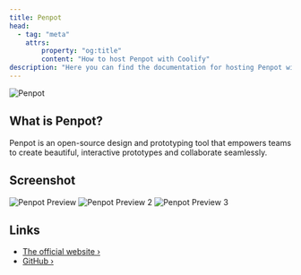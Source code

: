 ```yaml
---
title: Penpot
head:
  - tag: "meta"
    attrs:
        property: "og:title"
        content: "How to host Penpot with Coolify"
description: "Here you can find the documentation for hosting Penpot with Coolify."
---
```



<Badge text="One-click setup." variant="note" size="large" />

![Penpot](https://camo.githubusercontent.com/119ae16473fdd30f3fa077eb2639e9e2639cb3297c5e50c226c0eb25a82ea00d/68747470733a2f2f70656e706f742e6170702f696d616765732f726561646d652f6769746875622d6461726b2d6d6f64652e706e67)

## What is Penpot?

Penpot is an open-source design and prototyping tool that empowers teams to create beautiful, interactive prototypes and collaborate seamlessly.

## Screenshot

![Penpot Preview](https://img.plasmic.app/img-optimizer/v1/img?src=https%3A%2F%2Fimg.plasmic.app%2Fimg-optimizer%2Fv1%2Fimg%2F9e922d089997492bca824e935a55437d.png&q=75&f=webp)
![Penpot Preview 2](https://img.plasmic.app/img-optimizer/v1/img?src=https%3A%2F%2Fimg.plasmic.app%2Fimg-optimizer%2Fv1%2Fimg%2Fc57dc0469f1c4c9998c0db050026fa4f.png&q=75&f=webp)
![Penpot Preview 3](https://img.plasmic.app/img-optimizer/v1/img?src=https%3A%2F%2Fimg.plasmic.app%2Fimg-optimizer%2Fv1%2Fimg%2Fc6e0f7625ea89b09cfb548dc470eac1d.png&q=75&f=webp)

## Links

- [The official website ›](https://penpot.app/)
- [GitHub ›](https://github.com/penpot/penpot)

